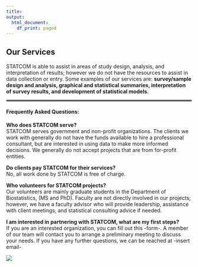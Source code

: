 ```yaml
---
title:
output:
  html_document:
    df_print: paged
---
```


<style type="text/css">
.main-container {
  max-width: 875px;
  margin-left: auto;
  margin-right: auto;
}

.navbar {
  background-color: #89d2f8;
}

.navbar .navbar-brand {
  color: white;
  font-size: 1.2em;
}
.navbar .navbar-nav>li>a {
  color: white;
  font-size: 1.2em;
}
 }
 
</style>


<div style="margin-bottom:30px;">
</div>


## **Our Services**

STATCOM is able to assist in areas of study design, analysis, and interpretation of results; however we do not have the resources to assist in data collection or entry. Some examples of our services are: **survey/sample design and analysis, graphical and statistical summaries, interpretation of survey results, and development of statistical models**.

<hr style="border:2px solid gray"> </hr>

#### **Frequently Asked Questions:**

**Who does STATCOM serve?**  
STATCOM serves government and non-profit organizations. The clients we work with generally do not have the funds available to hire a professional consultant, but are interested in using data to make more informed decisions. We generally do not accept projects that are from for-profit entities.    

**Do clients pay STATCOM for their services?**  
No, all work done by STATCOM is free of charge.    

**Who volunteers for STATCOM projects?**  
Our volunteers are mainly graduate students in the Department of Biostatistics, (MS and PhD). Faculty are not directly involved in our projects; however, we have a faculty advisor who will provide leadership, assistance with client meetings, and statistical consulting advice if needed.  

**I am interested in partnering with STATCOM, what are my first steps?**  
If you are an interested organization, you can fill out this -form-. A member of our team will contact you to arrange a preliminary meeting to discuss your needs. If you have any further questions, we can be reached at -insert email-




<img src="./images/nyc.jpg" style="length:80%"> 

</div>

